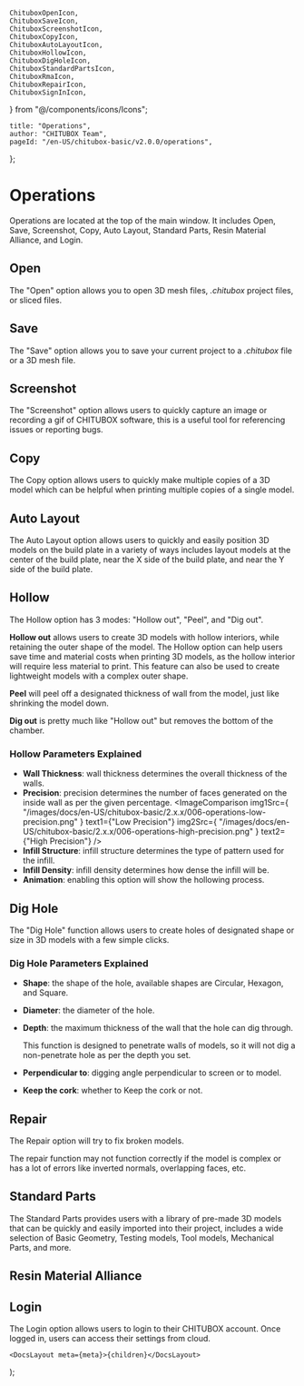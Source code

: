 	ChituboxOpenIcon,
	ChituboxSaveIcon,
	ChituboxScreenshotIcon,
	ChituboxCopyIcon,
	ChituboxAutoLayoutIcon,
	ChituboxHollowIcon,
	ChituboxDigHoleIcon,
	ChituboxStandardPartsIcon,
	ChituboxRmaIcon,
	ChituboxRepairIcon,
	ChituboxSignInIcon,
} from "@/components/icons/Icons";

	title: "Operations",
	author: "CHITUBOX Team",
	pageId: "/en-US/chitubox-basic/v2.0.0/operations",
};

# Operations

Operations are located at the top of the main window. It includes Open, Save, Screenshot, Copy, Auto Layout, Standard Parts, Resin Material Alliance, and Login.

## Open

<ChituboxOpenIcon /> The "Open" option allows you to open 3D mesh files,
_.chitubox_ project files, or sliced files.

## Save

<ChituboxSaveIcon /> The "Save" option allows you to save your current project
to a _.chitubox_ file or a 3D mesh file.

## Screenshot

<ChituboxScreenshotIcon /> The "Screenshot" option allows users to quickly
capture an image or recording a gif of CHITUBOX software, this is a useful tool
for referencing issues or reporting bugs.

<ImageContainer>
	<AntdImage
		src={
			"/images/docs/en-US/chitubox-basic/2.x.x/006-operations-screenshot.png"
		}
	/>
</ImageContainer>

## Copy

<ChituboxCopyIcon /> The Copy option allows users to quickly make multiple
copies of a 3D model which can be helpful when printing multiple copies of a
single model.

<ImageContainer>
	<AntdImage
		src={"/images/docs/en-US/chitubox-basic/2.x.x/006-operations-copy.png"}
	/>
</ImageContainer>

## Auto Layout

<ChituboxAutoLayoutIcon /> The Auto Layout option allows users to quickly and
easily position 3D models on the build plate in a variety of ways includes
layout models at the center of the build plate, near the X side of the build
plate, and near the Y side of the build plate.

<ImageContainer>
	<AntdImage
		src={
			"/images/docs/en-US/chitubox-basic/2.x.x/006-operations-autolayout.png"
		}
	/>
</ImageContainer>

## Hollow

<ChituboxHollowIcon /> The Hollow option has 3 modes: "Hollow out", "Peel", and
"Dig out".

**Hollow out** allows users to create 3D models with hollow interiors, while retaining the outer shape of the model. The Hollow option can help users save time and material costs when printing 3D models, as the hollow interior will require less material to print. This feature can also be used to create lightweight models with a complex outer shape.

**Peel** will peel off a designated thickness of wall from the model, just like shrinking the model down.

**Dig out** is pretty much like "Hollow out" but removes the bottom of the chamber.

<ImageContainer>
	<AntdImage
		src={
			"/images/docs/en-US/chitubox-basic/2.x.x/006-operations-hollow.png"
		}
	/>
</ImageContainer>

### Hollow Parameters Explained

-   **Wall Thickness**: wall thickness determines the overall thickness of the walls.
-   **Precision**: precision determines the number of faces generated on the inside wall as per the given percentage.
    <ImageContainer>
    	<ImageComparison
    		img1Src={
    			"/images/docs/en-US/chitubox-basic/2.x.x/006-operations-low-precision.png"
    		}
    		text1={"Low Precision"}
    		img2Src={
    			"/images/docs/en-US/chitubox-basic/2.x.x/006-operations-high-precision.png"
    		}
    		text2={"High Precision"}
    	/>
    </ImageContainer>
-   **Infill Structure**: infill structure determines the type of pattern used for the infill.
-   **Infill Density**: infill density determines how dense the infill will be.
-   **Animation**: enabling this option will show the hollowing process.

## Dig Hole

<ChituboxDigHoleIcon /> The "Dig Hole" function allows users to create holes of
designated shape or size in 3D models with a few simple clicks.

<ImageContainer>
	<AntdImage
		src={
			"/images/docs/en-US/chitubox-basic/2.x.x/006-operations-dig-hole.png"
		}
	/>
</ImageContainer>

### Dig Hole Parameters Explained

-   **Shape**: the shape of the hole, available shapes are Circular, Hexagon, and Square.
-   **Diameter**: the diameter of the hole.
-   **Depth**: the maximum thickness of the wall that the hole can dig through.

    <Admonition type="note">
    	This function is designed to penetrate walls of models, so it will not
    	dig a non-penetrate hole as per the depth you set.
    </Admonition>

-   **Perpendicular to**: digging angle perpendicular to screen or to model.
-   **Keep the cork**: whether to Keep the cork or not.

## Repair

<ChituboxRepairIcon /> The Repair option will try to fix broken models.

<Admonition type="warning">
	The repair function may not function correctly if the model is complex or
	has a lot of errors like inverted normals, overlapping faces, etc.
</Admonition>

## Standard Parts

<ChituboxStandardPartsIcon /> The Standard Parts provides users with a library
of pre-made 3D models that can be quickly and easily imported into their
project, includes a wide selection of Basic Geometry, Testing models, Tool
models, Mechanical Parts, and more.

<ImageContainer>
	<AntdImage
		src={
			"/images/docs/en-US/chitubox-basic/2.x.x/006-operations-standard-parts.png"
		}
	/>
</ImageContainer>

## Resin Material Alliance

<ChituboxRmaIcon />

## Login

<ChituboxSignInIcon /> The Login option allows users to login to their CHITUBOX
account. Once logged in, users can access their settings from cloud.

	<DocsLayout meta={meta}>{children}</DocsLayout>
);
